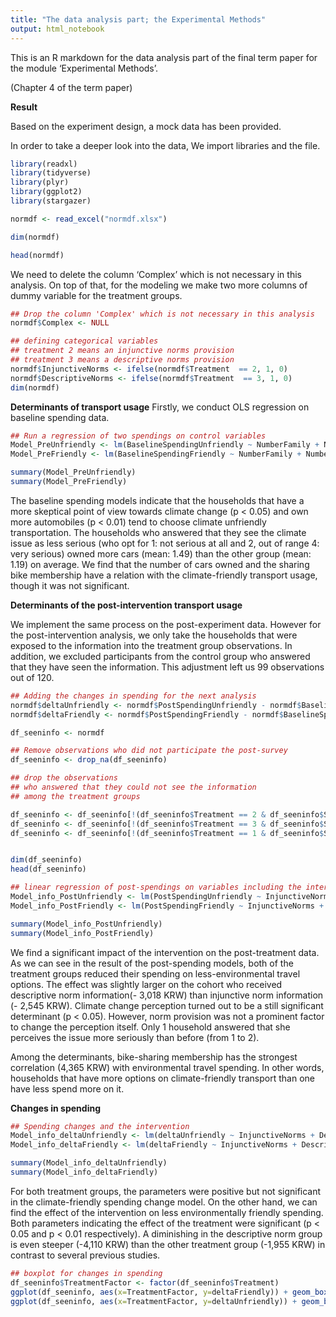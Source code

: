 ```yaml
---
title: "The data analysis part; the Experimental Methods"
output: html_notebook
---
```



This is an R markdown for the data analysis part of the final term paper for the module 'Experimental Methods'.

(Chapter 4 of the term paper)

**Result**

Based on the experiment design, a mock data has been provided.

In order to take a deeper look into the data,
We import libraries and the file.

```r
library(readxl)
library(tidyverse)
library(plyr)
library(ggplot2)
library(stargazer)

normdf <- read_excel("normdf.xlsx")

dim(normdf)

head(normdf)
```


We need to delete the column 'Complex' which is not necessary in this analysis.
On top of that, for the modeling we make two more columns of dummy variable for the treatment groups.

```r
## Drop the column 'Complex' which is not necessary in this analysis
normdf$Complex <- NULL

## defining categorical variables
## treatment 2 means an injunctive norms provision
## treatment 3 means a descriptive norms provision
normdf$InjunctiveNorms <- ifelse(normdf$Treatment  == 2, 1, 0)
normdf$DescriptiveNorms <- ifelse(normdf$Treatment  == 3, 1, 0)
dim(normdf)
```


**Determinants of transport usage**
Firstly, we conduct OLS regression on baseline spending data.

```r
## Run a regression of two spendings on control variables
Model_PreUnfriendly <- lm(BaselineSpendingUnfriendly ~ NumberFamily + NumberCars + BaselineBike + BaselineClimate, data = normdf)
Model_PreFriendly <- lm(BaselineSpendingFriendly ~ NumberFamily + NumberCars + BaselineBike + BaselineClimate, data = normdf)

summary(Model_PreUnfriendly)
summary(Model_PreFriendly)
```

The baseline spending models indicate that the households that have a more skeptical point of view towards climate change (p < 0.05) and own more automobiles (p < 0.01) tend to choose climate unfriendly transportation. The households who answered that they see the climate issue as less serious (who opt for 1: not serious at all and 2, out of range 4: very serious) owned more cars (mean: 1.49) than the other group (mean: 1.19) on average. We find that the number of cars owned and the sharing bike membership have a relation with the climate-friendly transport usage, though it was not significant.



**Determinants of the post-intervention transport usage**

We implement the same process on the post-experiment data. However for the post-intervention analysis, we only take the households that were exposed to the information into the treatment group observations. In addition, we excluded participants from the control group who answered that they have seen the information. This adjustment left us 99 observations out of 120.  

```r

## Adding the changes in spending for the next analysis
normdf$deltaUnfriendly <- normdf$PostSpendingUnfriendly - normdf$BaselineSpendingUnfriendly
normdf$deltaFriendly <- normdf$PostSpendingFriendly - normdf$BaselineSpendingFriendly

df_seeninfo <- normdf

## Remove observations who did not participate the post-survey
df_seeninfo <- drop_na(df_seeninfo)

## drop the observations 
## who answered that they could not see the information 
## among the treatment groups

df_seeninfo <- df_seeninfo[!(df_seeninfo$Treatment == 2 & df_seeninfo$SeenInfo == 0), ]
df_seeninfo <- df_seeninfo[!(df_seeninfo$Treatment == 3 & df_seeninfo$SeenInfo == 0), ]
df_seeninfo <- df_seeninfo[!(df_seeninfo$Treatment == 1 & df_seeninfo$SeenInfo == 1), ]


dim(df_seeninfo)
head(df_seeninfo)
```

```r
## linear regression of post-spendings on variables including the interventions
Model_info_PostUnfriendly <- lm(PostSpendingUnfriendly ~ InjunctiveNorms + DescriptiveNorms + NumberFamily + PostCars + PostBike + PostClimate, data = df_seeninfo)
Model_info_PostFriendly <- lm(PostSpendingFriendly ~ InjunctiveNorms + DescriptiveNorms + NumberFamily + PostCars + PostBike + PostClimate, data = df_seeninfo)

summary(Model_info_PostUnfriendly)
summary(Model_info_PostFriendly)
```
 We find a significant impact of the intervention on the post-treatment data. As we can see in the result of the post-spending models, both of the treatment groups reduced their spending on less-environmental travel options. The effect was slightly larger on the cohort who received descriptive norm information(- 3,018 KRW) than injunctive norm information (- 2,545 KRW).  Climate change perception turned out to be a still significant determinant (p < 0.05).  However, norm provision was not a prominent factor to change the perception itself. Only 1 household answered that she perceives the issue more seriously than before (from 1 to 2).
 
 
 Among the determinants, bike-sharing membership has the strongest correlation (4,365 KRW) with environmental travel spending. In other words, households that have more options on climate-friendly transport than one have less spend more on it.


**Changes in spending**
```r
## Spending changes and the intervention
Model_info_deltaUnfriendly <- lm(deltaUnfriendly ~ InjunctiveNorms + DescriptiveNorms, data = df_seeninfo)
Model_info_deltaFriendly <- lm(deltaFriendly ~ InjunctiveNorms + DescriptiveNorms, data = df_seeninfo)

summary(Model_info_deltaUnfriendly)
summary(Model_info_deltaFriendly)
```

 For both treatment groups, the parameters were positive but not significant in the climate-friendly spending change model. On the other hand, we can find the effect of the intervention on less environmentally friendly spending. Both parameters indicating the effect of the treatment were significant (p < 0.05 and p < 0.01 respectively).  A diminishing in the descriptive norm group is even steeper (-4,110 KRW) than the other treatment group (-1,955 KRW) in contrast to several previous studies. 
 
```r
## boxplot for changes in spending
df_seeninfo$TreatmentFactor <- factor(df_seeninfo$Treatment)
ggplot(df_seeninfo, aes(x=TreatmentFactor, y=deltaFriendly)) + geom_boxplot() + labs(y = "Changes in Climate Friendly Spending", x = "1: Control Group, 2: Injunctive Norm Group, 3: Prescriptive Norm Group")
ggplot(df_seeninfo, aes(x=TreatmentFactor, y=deltaUnfriendly)) + geom_boxplot() + labs(y = "Changes in Climate Unriendly Spending", x = "1: Control Group, 2: Injunctive Norm Group, 3: Prescriptive Norm Group")
```